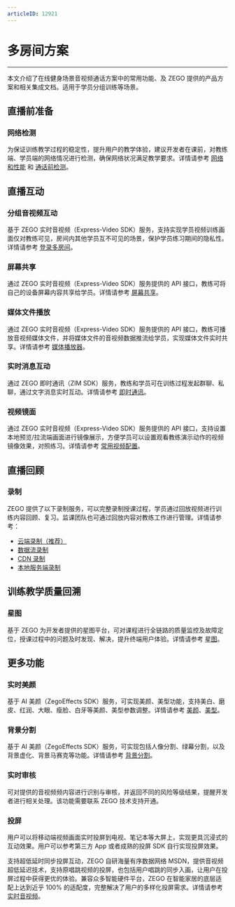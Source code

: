 ```yaml
---
articleID: 12921
---
```

# 多房间方案

- - -

本文介绍了在线健身场景音视频通话方案中的常用功能、及 ZEGO 提供的产品方案和相关集成文档。适用于学员分组训练等场景。

## 直播前准备

### **网络检测**

为保证训练教学过程的稳定性，提升用户的教学体验，建议开发者在课前，对教练端、学员端的网络情况进行检测，确保网络状况满足教学要求。详情请参考 [网络和性能](/real-time-video-ios-oc/communication/testing-network) 和 [通话前检测](/real-time-video-ios-oc/communication/pre-call-detection)。


## 直播互动

### **分组音视频互动**

基于 ZEGO 实时音视频（Express-Video SDK）服务，支持实现学员视频训练画面仅对教练可见，房间内其他学员互不可见的场景，保护学员练习期间的隐私性。详情请参考 [登录多房间](/real-time-video-ios-oc/room/multi-room-login)。


### **屏幕共享**

通过 ZEGO 实时音视频（Express-Video SDK）服务提供的 API 接口，教练可将自己的设备屏幕内容共享给学员。详情请参考 [屏幕共享](/real-time-video-ios-oc/video/screen-sharing)。

### **媒体文件播放**

通过 ZEGO 实时音视频（Express-Video SDK）服务提供的 API 接口，教练可播放音视频媒体文件，并将媒体文件的音视频数据推流给学员，实现媒体文件实时共享。详情请参考 [媒体播放器](/real-time-video-ios-oc/video/screen-sharing)。

### **实时消息互动**

通过 ZEGO 即时通讯（ZIM SDK）服务，教练和学员可在训练过程发起群聊、私聊，通过文字消息实时互动。详情请参考 [即时通讯](/zim-ios/introduction/overview)。

### **视频镜面**

通过 ZEGO 实时音视频（Express-Video SDK）服务提供的 API 接口，支持设置本地预览/拉流端画面进行镜像展示，方便学员可以设置观看教练演示动作的视频镜像效果，对照练习。详情请参考 [常用视频配置](/real-time-video-ios-oc/video/common-video-configuration)。



## 直播回顾

### **录制**

ZEGO 提供了以下录制服务，可以完整录制授课过程，学员通过回放视频进行训练内容回顾、复习。监课团队也可通过回放内容对教练工作进行管理。详情请参考：

- [云端录制（推荐）](/cloud-recording/introduction/overview)
- [数据流录制](https://doc-zh.zego.im/faq/Data_Stream_Recording_offline?product=CloudRecording&platform=all)
- [CDN 录制](/real-time-voice-server/api-reference/cdn/start-cdn-recrod)
- [本地服务端录制](/local-recording-linux-cpp/overview)


## 训练教学质量回溯

### **星图**

基于 ZEGO 为开发者提供的星图平台，可对课程进行全链路的质量监控及故障定位，授课过程中的问题及时发现、解决，提升终端用户体验。详情请参考 [星图](/analytics-dashboard/introduction/overview)。


## 更多功能

### **实时美颜**

基于 AI 美颜（ZegoEffects SDK）服务，可实现美颜、美型功能，支持美白、磨皮、红润、大眼、瘦脸、白牙等美颜、美型参数调整。详情请参考 [美颜](/ai-effects-ios-objc/guides/face-beautification)、[美型](/ai-effects-ios-objc/guides/shape-retouch)。

### **背景分割**

基于 AI 美颜（ZegoEffects SDK）服务，可实现包括人像分割、绿幕分割，以及背景虚化、背景马赛克等功能。详情请参考 [背景分割](/ai-effects-ios-objc/guides/background-segmentation)。

### **实时审核**

可对提供的音视频频内容进行识别与审核，并返回不同的风险等级结果，提醒开发者进行相关处理。该功能需要联系 ZEGO 技术支持开通。

### **投屏**

用户可以将移动端视频画面实时投屏到电视、笔记本等大屏上，实现更具沉浸式的互动效果。用户可以参考第三方 App 或者成熟的投屏 SDK 自行实现投屏效果。   

支持超低延时同步投屏互动，ZEGO 自研海量有序数据网络 MSDN，提供音视频超低延迟技术，支持原唱跳视频的投屏，也包括用户唱跳的同步入画，让用户在投屏过程中获得更优的体验。兼容众多智能硬件平台，ZEGO 在智能家居的底层适配上达到近乎 100% 的适配度，完整解决了用户的多样化投屏需求。详情请参考 [实时音视频](/real-time-video-ios-oc/introduction/overview)。
